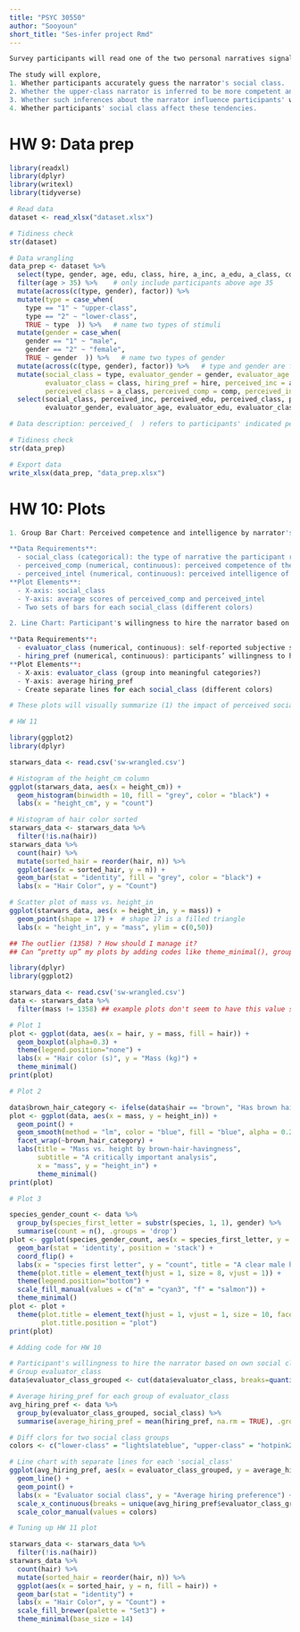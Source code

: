 ```yaml
---
title: "PSYC 30550"
author: "Sooyoun"
short_title: "Ses-infer project Rmd"
---
```


```r

Survey participants will read one of the two personal narratives signaling different social classes. They will make inferences about the narrator, including the narrator's education level, relative social class, competence level, and intelligence level. They will also indicate their willingness to hire the narrator from an employer's perspective, and their demographic info.

The study will explore,
1. Whether participants accurately guess the narrator's social class.
2. Whether the upper-class narrator is inferred to be more competent and intelligent than the lower-class narrator.
3. Whether such inferences about the narrator influence participants' willingness to hire the narrator.
4. Whether participants' social class affect these tendencies.

```

# HW 9: Data prep

```r

library(readxl)
library(dplyr)
library(writexl)
library(tidyverse)

# Read data
dataset <- read_xlsx("dataset.xlsx")

# Tidiness check
str(dataset)

# Data wrangling
data_prep <- dataset %>%
  select(type, gender, age, edu, class, hire, a_inc, a_edu, a_class, comp, intel) %>%   # select columns
  filter(age > 35) %>%    # only include participants above age 35
  mutate(across(c(type, gender), factor)) %>%
  mutate(type = case_when(
    type == "1" ~ "upper-class",
    type == "2" ~ "lower-class",
    TRUE ~ type  )) %>%   # name two types of stimuli
  mutate(gender = case_when(
    gender == "1" ~ "male",
    gender == "2" ~ "female",
    TRUE ~ gender  )) %>%   # name two types of gender
  mutate(across(c(type, gender), factor)) %>%   # type and gender are factor variables
  mutate(social_class = type, evaluator_gender = gender, evaluator_age = age, evaluator_edu = edu,
         evaluator_class = class, hiring_pref = hire, perceived_inc = a_inc, perceived_edu = a_edu,
         perceived_class = a_class, perceived_comp = comp, perceived_intel = intel) %>%   # change names
  select(social_class, perceived_inc, perceived_edu, perceived_class, perceived_comp, perceived_intel, hiring_pref,
         evaluator_gender, evaluator_age, evaluator_edu, evaluator_class)   # final column selection

# Data description: perceived_(  ) refers to participants' indicated perception of the narrator. evaluator_(  ) refers to participants' reported demographic info.

# Tidiness check
str(data_prep)

# Export data
write_xlsx(data_prep, "data_prep.xlsx")

```

# HW 10: Plots

```r

1. Group Bar Chart: Perceived competence and intelligence by narrator's social class

**Data Requirements**:
  - social_class (categorical): the type of narrative the participant read (upper-class, lower-class)
  - perceived_comp (numerical, continuous): perceived competence of the narrator
  - perceived_intel (numerical, continuous): perceived intelligence of the narrator
**Plot Elements**:
  - X-axis: social_class
  - Y-axis: average scores of perceived_comp and perceived_intel
  - Two sets of bars for each social_class (different colors)

2. Line Chart: Participant's willingness to hire the narrator based on own social class

**Data Requirements**:
  - evaluator_class (numerical, continuous): self-reported subjective social class of participants
  - hiring_pref (numerical, continuous): participants’ willingness to hire the narrator
**Plot Elements**:
  - X-axis: evaluator_class (group into meaningful categories?)
  - Y-axis: average hiring_pref
  - Create separate lines for each social_class (different colors)

# These plots will visually summarize (1) the impact of perceived social class on narrator evaluation and (2) the influence of participants' own social class on these patterns.

```

```r

# HW 11

library(ggplot2)
library(dplyr)

starwars_data <- read.csv('sw-wrangled.csv')

# Histogram of the height_cm column
ggplot(starwars_data, aes(x = height_cm)) +
  geom_histogram(binwidth = 10, fill = "grey", color = "black") +
  labs(x = "height_cm", y = "count")

# Histogram of hair color sorted
starwars_data <- starwars_data %>% 
  filter(!is.na(hair)) 
starwars_data %>%
  count(hair) %>% 
  mutate(sorted_hair = reorder(hair, n)) %>%
  ggplot(aes(x = sorted_hair, y = n)) +
  geom_bar(stat = "identity", fill = "grey", color = "black") +
  labs(x = "Hair Color", y = "Count")

# Scatter plot of mass vs. height_in
ggplot(starwars_data, aes(x = height_in, y = mass)) +
  geom_point(shape = 17) +  # shape 17 is a filled triangle
  labs(x = "height_in", y = "mass", ylim = c(0,50))

## The outlier (1358) ? How should I manage it?
## Can “pretty up” my plots by adding codes like theme_minimal(), grouping by color, etc.

```

```r

library(dplyr)
library(ggplot2)

starwars_data <- read.csv('sw-wrangled.csv')
data <- starwars_data %>%
  filter(mass != 1358) ## example plots don't seem to have this value so I excluded...

# Plot 1
plot <- ggplot(data, aes(x = hair, y = mass, fill = hair)) +
  geom_boxplot(alpha=0.3) +
  theme(legend.position="none") +
  labs(x = "Hair color (s)", y = "Mass (kg)") +
  theme_minimal()
print(plot)

# Plot 2

data$brown_hair_category <- ifelse(data$hair == "brown", "Has brown hair", "No brown hair")
plot <- ggplot(data, aes(x = mass, y = height_in)) +
  geom_point() + 
  geom_smooth(method = "lm", color = "blue", fill = "blue", alpha = 0.2) +
  facet_wrap(~brown_hair_category) +
  labs(title = "Mass vs. height by brown-hair-havingness",
       subtitle = "A critically important analysis",
       x = "mass", y = "height_in") +
       theme_minimal()
print(plot)

# Plot 3

species_gender_count <- data %>%
  group_by(species_first_letter = substr(species, 1, 1), gender) %>%
  summarise(count = n(), .groups = 'drop')
plot <- ggplot(species_gender_count, aes(x = species_first_letter, y = count, fill = gender)) +
  geom_bar(stat = 'identity', position = 'stack') +
  coord_flip() +
  labs(x = "species first letter", y = "count", title = "A clear male human bias") +
  theme(plot.title = element_text(hjust = 1, size = 8, vjust = 1)) +
  theme(legend.position="bottom") +
  scale_fill_manual(values = c("m" = "cyan3", "f" = "salmon")) +
  theme_minimal()
plot <- plot + 
  theme(plot.title = element_text(hjust = 1, vjust = 1, size = 10, face = "plain"),
        plot.title.position = "plot")
print(plot)

# Adding code for HW 10

# Participant's willingness to hire the narrator based on own social class
# Group evaluator_class
data$evaluator_class_grouped <- cut(data$evaluator_class, breaks=quantile(data$evaluator_class, probs=0:5/5), include.lowest=TRUE, labels=FALSE)

# Average hiring_pref for each group of evaluator_class
avg_hiring_pref <- data %>%
  group_by(evaluator_class_grouped, social_class) %>%
  summarise(average_hiring_pref = mean(hiring_pref, na.rm = TRUE), .groups = 'drop')

# Diff clors for two social class groups
colors <- c("lower-class" = "lightslateblue", "upper-class" = "hotpink2")

# Line chart with separate lines for each 'social_class'
ggplot(avg_hiring_pref, aes(x = evaluator_class_grouped, y = average_hiring_pref, group = social_class, color = social_class)) +
  geom_line() +
  geom_point() +
  labs(x = "Evaluator social class", y = "Average hiring preference") +
  scale_x_continuous(breaks = unique(avg_hiring_pref$evaluator_class_grouped)) +
  scale_color_manual(values = colors)

# Tuning up HW 11 plot

starwars_data <- starwars_data %>% 
  filter(!is.na(hair)) 
starwars_data %>%
  count(hair) %>% 
  mutate(sorted_hair = reorder(hair, n)) %>%
  ggplot(aes(x = sorted_hair, y = n, fill = hair)) +
  geom_bar(stat = "identity") +
  labs(x = "Hair Color", y = "Count") +
  scale_fill_brewer(palette = "Set3") +
  theme_minimal(base_size = 14)

```

